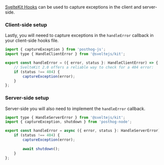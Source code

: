 [SvelteKit Hooks](https://svelte.dev/docs/kit/hooks) can be used to capture exceptions in the client and server-side.

### Client-side setup


<SvelteInstallClient />

Lastly, you will neeed to capture exceptions in the `handleError` callback in your client-side hooks file.

```js file=src/hooks.client.js
import { captureException } from 'posthog-js';
import type { HandleClientError } from '@sveltejs/kit';

export const handleError = ({ error, status }: HandleClientError) => {
    // SvelteKit 2.0 offers a reliable way to check for a 404 error:
    if (status !== 404) {
        captureException(error);
    }
};
```

### Server-side setup


<SvelteInstallServer />

Server-side you will also need to implement the `handleError` callback.

```js file=src/hooks.server.js
import type { HandleServerError } from '@sveltejs/kit';
import { captureException, shutdown } from 'posthog-node';

export const handleError = async ({ error, status }: HandleServerError) => {
    if (status !== 404) {
        captureException(error);
        
        await shutdown();
    }
};
```